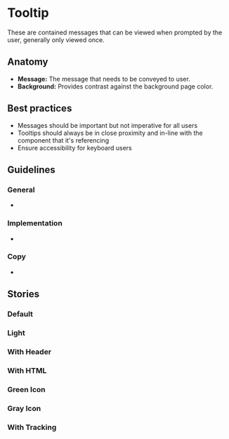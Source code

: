 
# Tooltip
These are contained messages that can be viewed when prompted by the user, generally only viewed once. 

<Preview>
  <Story id="design-system-tooltip--default" />
</Preview>

## Anatomy 
- **Message:** The message that needs to be conveyed to user. 
- **Background:** Provides contrast against the background page color. 

## Best practices
- Messages should be important but not imperative for all users 
- Tooltips should always be in close proximity and in-line with the component that it's referencing 
- Ensure accessibility for keyboard users 

## Guidelines 

### General
-  

### Implementation
- 

### Copy 
- 

## Stories

### Default

<Preview>
  <Story id="design-system-tooltip--default" />
</Preview>

### Light

<Preview>
  <Story id="design-system-tooltip--light" />
</Preview>

### With Header

<Preview>
  <Story id="design-system-tooltip--with-header" />
</Preview>

### With HTML

<Preview>
  <Story id="design-system-tooltip--with-html" />
</Preview>

### Green Icon

<Preview>
  <Story id="design-system-tooltip--green-icon" />
</Preview>

### Gray Icon

<Preview>
  <Story id="design-system-tooltip--gray-icon" />
</Preview>

### With Tracking

<Preview>
  <Story id="design-system-tooltip--with-tracking" />
</Preview>


